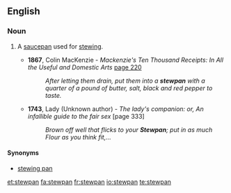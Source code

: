 ==English==

===Noun===
{{en-noun}}

# {{archaic|cookware}} A [[saucepan]] used for [[stew]]ing.
#*'''1867''', Colin MacKenzie - ''Mackenzie's Ten Thousand Receipts: In All the Useful and Domestic Arts'' [http://books.google.co.uk/books?id=GZxBAAAAIAAJ&q=stewpan&dq=stewpan&lr=&pgis=1 page 220]
#*:''After letting them drain, put them into a '''stewpan''' with a quarter of a pound of butter, salt, black and red pepper to taste.''
#*'''1743''', Lady (Unknown author) - ''The lady's companion: or, An infallible guide to the fair sex'' [page 333]
#*:''Brown off well that flicks to your '''Stewpan'''; put in as much Flour as you think fit,...''

====Synonyms====
*[[stewing pan]]

[[et:stewpan]]
[[fa:stewpan]]
[[fr:stewpan]]
[[io:stewpan]]
[[te:stewpan]]